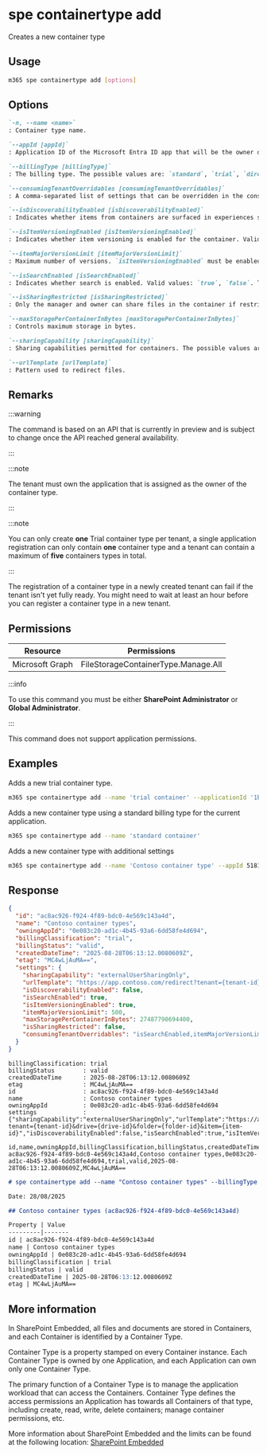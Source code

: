 
# spe containertype add

Creates a new container type

## Usage

```sh
m365 spe containertype add [options]
```

## Options

```md definition-list
`-n, --name <name>`
: Container type name.

`--appId [appId]`
: Application ID of the Microsoft Entra ID app that will be the owner of the container type. By default, the current app is used.

`--billingType [billingType]`
: The billing type. The possible values are: `standard`, `trial`, `directToCustomer`, `unknownFutureValue`. The default value is `standard`.

`--consumingTenantOverridables [consumingTenantOverridables]`
: A comma-separated list of settings that can be overridden in the consuming tenant. The possible values are: `urlTemplate`, `isDiscoverabilityEnabled`, `isSearchEnabled`, `isItemVersioningEnabled`, `itemMajorVersionLimit`, `maxStoragePerContainerInBytes`.

`--isDiscoverabilityEnabled [isDiscoverabilityEnabled]`
: Indicates whether items from containers are surfaced in experiences such as My Activity or Microsoft 365. Valid values: `true`, `false`. The default value is `false`.

`--isItemVersioningEnabled [isItemVersioningEnabled]`
: Indicates whether item versioning is enabled for the container. Valid values: `true`, `false`. The default value is `true`.

`--itemMajorVersionLimit [itemMajorVersionLimit]`
: Maximum number of versions. `isItemVersioningEnabled` must be enabled. Default value is `500`.

`--isSearchEnabled [isSearchEnabled]`
: Indicates whether search is enabled. Valid values: `true`, `false`. The default value is `true`.

`--isSharingRestricted [isSharingRestricted]`
: Only the manager and owner can share files in the container if restricted sharing is enabled. Valid values: `true`, `false`. The default value is `false`.

`--maxStoragePerContainerInBytes [maxStoragePerContainerInBytes]`
: Controls maximum storage in bytes.

`--sharingCapability [sharingCapability]`
: Sharing capabilities permitted for containers. The possible values are: `disabled`, `externalUserSharingOnly`, `externalUserAndGuestSharing`, `existingExternalUserSharingOnly`.

`--urlTemplate [urlTemplate]`
: Pattern used to redirect files.
```

<Global />

## Remarks

:::warning

The command is based on an API that is currently in preview and is subject to change once the API reached general availability.

:::

:::note

The tenant must own the application that is assigned as the owner of the container type.

:::

:::note

You can only create **one** Trial container type per tenant, a single application registration can only contain **one** container type and a tenant can contain a maximum of **five** containers types in total.

:::

The registration of a container type in a newly created tenant can fail if the tenant isn't yet fully ready. You might need to wait at least an hour before you can register a container type in a new tenant.

## Permissions

<Tabs>
  <TabItem value="Delegated">

  | Resource        | Permissions                         |
  |-----------------|-------------------------------------|
  | Microsoft Graph | FileStorageContainerType.Manage.All |

  :::info

  To use this command you must be either **SharePoint Administrator** or **Global Administrator**.

  :::

  </TabItem>
  <TabItem value="Application">

  This command does not support application permissions.

  </TabItem>
</Tabs>

## Examples

Adds a new trial container type.

```sh
m365 spe containertype add --name 'trial container' --applicationId '1b3b8660-9a44-4a7c-9c02-657f3ff5d5ac' --billingType trial
```

Adds a new container type using a standard billing type for the current application.

```sh
m365 spe containertype add --name 'standard container'
```

Adds a new container type with additional settings

```sh
m365 spe containertype add --name 'Contoso container type' --appId 5181cccf-7a36-44c1-a00d-62581ca4d14a --billingType directToCustomer --consumingTenantOverridables "isDiscoverabilityEnabled, isSearchEnabled" --isDiscoverabilityEnabled true --isItemVersioningEnabled true --isSearchEnabled false --itemMajorVersionLimit 25 --isSharingRestricted true --maxStoragePerContainerInBytes 102030 --sharingCapability externalUserSharingOnly --urlTemplate "https://app.contoso.com/redirect?item={item-id}"
```

## Response

<Tabs>
  <TabItem value="JSON">

  ```json
  {
    "id": "ac8ac926-f924-4f89-bdc0-4e569c143a4d",
    "name": "Contoso container types",
    "owningAppId": "0e083c20-ad1c-4b45-93a6-6dd58fe4d694",
    "billingClassification": "trial",
    "billingStatus": "valid",
    "createdDateTime": "2025-08-28T06:13:12.0080609Z",
    "etag": "MC4wLjAuMA==",
    "settings": {
      "sharingCapability": "externalUserSharingOnly",
      "urlTemplate": "https://app.contoso.com/redirect?tenant={tenant-id}&drive={drive-id}&folder={folder-id}&item={item-id}",
      "isDiscoverabilityEnabled": false,
      "isSearchEnabled": true,
      "isItemVersioningEnabled": true,
      "itemMajorVersionLimit": 500,
      "maxStoragePerContainerInBytes": 27487790694400,
      "isSharingRestricted": false,
      "consumingTenantOverridables": "isSearchEnabled,itemMajorVersionLimit"
    }
  }
  ```

  </TabItem>
  <TabItem value="Text">

  ```text
  billingClassification: trial
  billingStatus        : valid
  createdDateTime      : 2025-08-28T06:13:12.0080609Z
  etag                 : MC4wLjAuMA==
  id                   : ac8ac926-f924-4f89-bdc0-4e569c143a4d
  name                 : Contoso container types
  owningAppId          : 0e083c20-ad1c-4b45-93a6-6dd58fe4d694
  settings             : {"sharingCapability":"externalUserSharingOnly","urlTemplate":"https://app.contoso.com/redirect?tenant={tenant-id}&drive={drive-id}&folder={folder-id}&item={item-id}","isDiscoverabilityEnabled":false,"isSearchEnabled":true,"isItemVersioningEnabled":true,"itemMajorVersionLimit":500,"maxStoragePerContainerInBytes":27487790694400,"isSharingRestricted":false,"consumingTenantOverridables":"isSearchEnabled,itemMajorVersionLimit"}
  ```

  </TabItem>
  <TabItem value="CSV">

  ```csv
  id,name,owningAppId,billingClassification,billingStatus,createdDateTime,etag
  ac8ac926-f924-4f89-bdc0-4e569c143a4d,Contoso container types,0e083c20-ad1c-4b45-93a6-6dd58fe4d694,trial,valid,2025-08-28T06:13:12.0080609Z,MC4wLjAuMA==
  ```

  </TabItem>
  <TabItem value="Markdown">

  ```md
  # spe containertype add --name "Contoso container types" --billingType "trial" --consumingTenantOverridables "isSearchEnabled,itemMajorVersionLimit" --sharingCapability "externalUserSharingOnly" --urlTemplate "https://app.contoso.com/redirect?tenant={tenant-id}&drive={drive-id}&folder={folder-id}&item={item-id}"

  Date: 28/08/2025

  ## Contoso container types (ac8ac926-f924-4f89-bdc0-4e569c143a4d)

  Property | Value
  ---------|-------
  id | ac8ac926-f924-4f89-bdc0-4e569c143a4d
  name | Contoso container types
  owningAppId | 0e083c20-ad1c-4b45-93a6-6dd58fe4d694
  billingClassification | trial
  billingStatus | valid
  createdDateTime | 2025-08-28T06:13:12.0080609Z
  etag | MC4wLjAuMA==
  ```

  </TabItem>
</Tabs>

## More information

In SharePoint Embedded, all files and documents are stored in Containers, and each Container is identified by a Container Type.

Container Type is a property stamped on every Container instance. Each Container Type is owned by one Application, and each Application can own only one Container Type.

The primary function of a Container Type is to manage the application workload that can access the Containers. Container Type defines the access permissions an Application has towards all Containers of that type, including create, read, write, delete containers; manage container permissions, etc.

More information about SharePoint Embedded and the limits can be found at the following location: [SharePoint Embedded](https://learn.microsoft.com/en-us/sharepoint/dev/embedded/concepts/app-concepts/containertypes#sharepoint-embedded-trial-container-types)
